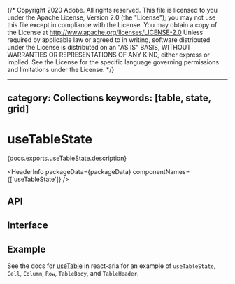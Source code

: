 {/* Copyright 2020 Adobe. All rights reserved.
This file is licensed to you under the Apache License, Version 2.0 (the "License");
you may not use this file except in compliance with the License. You may obtain a copy
of the License at http://www.apache.org/licenses/LICENSE-2.0
Unless required by applicable law or agreed to in writing, software distributed under
the License is distributed on an "AS IS" BASIS, WITHOUT WARRANTIES OR REPRESENTATIONS
OF ANY KIND, either express or implied. See the License for the specific language
governing permissions and limitations under the License. */}



---
category: Collections
keywords: [table, state, grid]
---

# useTableState

<PageDescription>{docs.exports.useTableState.description}</PageDescription>

<HeaderInfo
  packageData={packageData}
  componentNames={['useTableState']} />

## API

<FunctionAPI function={docs.exports.useTableState} links={docs.links} />
<FunctionAPI function={docs.exports.Cell} links={docs.links} />
<FunctionAPI function={docs.exports.Column} links={docs.links} />
<FunctionAPI function={docs.exports.Row} links={docs.links} />
<FunctionAPI function={docs.exports.TableBody} links={docs.links} />
<FunctionAPI function={docs.exports.TableHeader} links={docs.links} />

## Interface

<ClassAPI links={docs.links} class={docs.links[docs.exports.useTableState.return.base.id]} />

## Example

See the docs for [useTable](/react-aria/useTable.html) in react-aria for an example of `useTableState`, `Cell`, `Column`,
`Row`, `TableBody`, and `TableHeader`.
